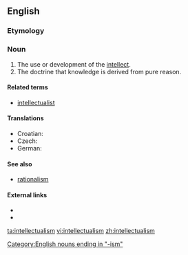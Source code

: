 ==English==
{{wikipedia}}

===Etymology===
{{suffix|intellectual|ism}}

===Noun===
{{en-noun|-}}

# The use or development of the [[intellect]].
# The doctrine that knowledge is derived from pure reason.

====Related terms====
* [[intellectualist]]

====Translations====
* Croatian: {{t-|hr|intelektualizam|m}}
* Czech: {{t|cs|intelektualismus|m}}
* German: {{t-|de|Intellektualismus|m}}

====See also====
* [[rationalism]]

====External links====
* {{R:Webster 1913}}
* {{R:Century 1911}}

[[Category:English nouns ending in "-ism"]]

[[ta:intellectualism]]
[[vi:intellectualism]]
[[zh:intellectualism]]